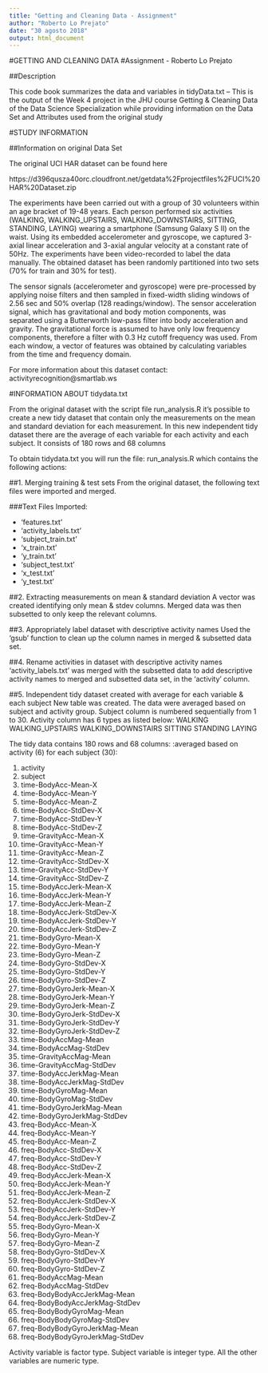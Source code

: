 ---
title: "Getting and Cleaning Data - Assignment"
author: "Roberto Lo Prejato"
date: "30 agosto 2018"
output: html_document
---
#GETTING AND CLEANING DATA
#Assignment - Roberto Lo Prejato

##Description 

This code book summarizes the data and variables in tidyData.txt  -- 
This is the output of the Week 4 project in the JHU course Getting & Cleaning Data of the Data Science Specialization while providing information on the Data Set and Attributes used from the original study

#STUDY INFORMATION

##Information on original Data Set

The original UCI HAR dataset can be found here
 
https://d396qusza40orc.cloudfront.net/getdata%2Fprojectfiles%2FUCI%20HAR%20Dataset.zip


The experiments have been carried out with a group of 30 volunteers within an age bracket of 19-48 years. Each person performed six activities (WALKING, WALKING_UPSTAIRS, WALKING_DOWNSTAIRS, SITTING, STANDING, LAYING) wearing a smartphone (Samsung Galaxy S II) on the waist. Using its embedded accelerometer and gyroscope, we captured 3-axial linear acceleration and 3-axial angular velocity at a constant rate of 50Hz. The experiments have been video-recorded to label the data manually. 
The obtained dataset has been randomly partitioned into two sets (70% for train and 30% for test).

The sensor signals (accelerometer and gyroscope) were pre-processed by applying noise filters and then sampled in fixed-width sliding windows of 2.56 sec and 50% overlap (128 readings/window). The sensor acceleration signal, which has gravitational and body motion components, was separated using a Butterworth low-pass filter into body acceleration and gravity. The gravitational force is assumed to have only low frequency components, therefore a filter with 0.3 Hz cutoff frequency was used. From each window, a vector of features was obtained by calculating variables from the time and frequency domain.

For more information about this dataset contact: activityrecognition@smartlab.ws


#INFORMATION ABOUT tidydata.txt

From the original dataset with the script file run_analysis.R it's possible to create a new tidy dataset that contain only the measurements on the mean and standard deviation for each measurement.
In this new independent tidy dataset there are the average of each variable for each activity and each subject.
It consists of 180 rows and 68 columns

To obtain tidydata.txt you will run the file: run_analysis.R which contains the following actions:

##1. Merging training & test sets
From the original dataset, the following text files were imported and merged. 

###Text Files Imported:

* 'features.txt'
* 'activity_labels.txt'
* 'subject_train.txt'
* 'x_train.txt'
* 'y_train.txt'
* 'subject_test.txt'
* 'x_test.txt'
* 'y_test.txt'

##2. Extracting measurements on mean & standard deviation
A vector was created identifying only mean & stdev columns.
Merged data was then subsetted to only keep the relevant columns.

##3. Appropriately label dataset with descriptive activity names 
Used the 'gsub' function to clean up the column names in merged & subsetted data set.

##4. Rename activities in dataset with descriptive activity names 
'activity_labels.txt' was merged with the subsetted data to add descriptive activity names to merged and subsetted data set, in the 'activity' column.

##5. Independent tidy dataset created with average for each variable & each subject 
New table was created.
The data were averaged based on subject and activity group.
Subject column is numbered sequentially from 1 to 30. 
Activity column has 6 types as listed below:
WALKING
WALKING_UPSTAIRS
WALKING_DOWNSTAIRS
SITTING
STANDING
LAYING

The tidy data contains 180 rows and 68 columns: :averaged based on activity (6) for each subject (30):

1. activity 
2. subject
3. time-BodyAcc-Mean-X
4. time-BodyAcc-Mean-Y
5. time-BodyAcc-Mean-Z
6. time-BodyAcc-StdDev-X
7. time-BodyAcc-StdDev-Y
8. time-BodyAcc-StdDev-Z
9. time-GravityAcc-Mean-X
10. time-GravityAcc-Mean-Y
11. time-GravityAcc-Mean-Z
12. time-GravityAcc-StdDev-X
13. time-GravityAcc-StdDev-Y
14. time-GravityAcc-StdDev-Z
15. time-BodyAccJerk-Mean-X
16. time-BodyAccJerk-Mean-Y
17. time-BodyAccJerk-Mean-Z
18. time-BodyAccJerk-StdDev-X
19. time-BodyAccJerk-StdDev-Y
20. time-BodyAccJerk-StdDev-Z
21. time-BodyGyro-Mean-X
22. time-BodyGyro-Mean-Y
23. time-BodyGyro-Mean-Z
24. time-BodyGyro-StdDev-X
25. time-BodyGyro-StdDev-Y
26. time-BodyGyro-StdDev-Z
27. time-BodyGyroJerk-Mean-X
28. time-BodyGyroJerk-Mean-Y
29. time-BodyGyroJerk-Mean-Z
30. time-BodyGyroJerk-StdDev-X
31. time-BodyGyroJerk-StdDev-Y
32. time-BodyGyroJerk-StdDev-Z
33. time-BodyAccMag-Mean
34. time-BodyAccMag-StdDev
35. time-GravityAccMag-Mean
36. time-GravityAccMag-StdDev
37. time-BodyAccJerkMag-Mean
38. time-BodyAccJerkMag-StdDev
39. time-BodyGyroMag-Mean
40. time-BodyGyroMag-StdDev
41. time-BodyGyroJerkMag-Mean
42. time-BodyGyroJerkMag-StdDev
43. freq-BodyAcc-Mean-X
44. freq-BodyAcc-Mean-Y
45. freq-BodyAcc-Mean-Z
46. freq-BodyAcc-StdDev-X
47. freq-BodyAcc-StdDev-Y
48. freq-BodyAcc-StdDev-Z
49. freq-BodyAccJerk-Mean-X
50. freq-BodyAccJerk-Mean-Y
51. freq-BodyAccJerk-Mean-Z
52. freq-BodyAccJerk-StdDev-X
53. freq-BodyAccJerk-StdDev-Y
54. freq-BodyAccJerk-StdDev-Z
55. freq-BodyGyro-Mean-X
56. freq-BodyGyro-Mean-Y
57. freq-BodyGyro-Mean-Z
58. freq-BodyGyro-StdDev-X
59. freq-BodyGyro-StdDev-Y 
60. freq-BodyGyro-StdDev-Z
61. freq-BodyAccMag-Mean
62. freq-BodyAccMag-StdDev
63. freq-BodyBodyAccJerkMag-Mean
64. freq-BodyBodyAccJerkMag-StdDev
65. freq-BodyBodyGyroMag-Mean
66. freq-BodyBodyGyroMag-StdDev
67. freq-BodyBodyGyroJerkMag-Mean
68. freq-BodyBodyGyroJerkMag-StdDev

Activity variable is factor type. Subject variable is integer type. All the other variables are numeric type.


